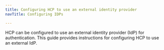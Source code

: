 ```yaml
---
title: Configuring HCP to use an external identity provider
navTitle: Configuring IDPs

---
```


HCP can be configured to use an external identity provider (IdP) for authentication. This guide provides instructions for configuring HCP to use an external IdP.
